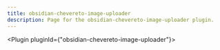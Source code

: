 ---
title: obsidian-chevereto-image-uploader
description: Page for the obsidian-chevereto-image-uploader plugin.
---


<Plugin pluginId={"obsidian-chevereto-image-uploader"}></Plugin>